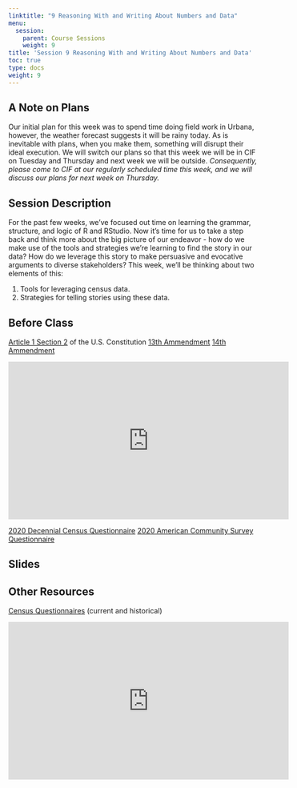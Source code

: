 ```yaml
---
linktitle: "9 Reasoning With and Writing About Numbers and Data"
menu:
  session:
    parent: Course Sessions
    weight: 9
title: 'Session 9 Reasoning With and Writing About Numbers and Data'
toc: true
type: docs
weight: 9
---
```


## A Note on Plans

Our initial plan for this week was to spend time doing field work in Urbana, however, the weather forecast suggests it will be rainy today. As is inevitable with plans, when you make them, something will disrupt their ideal execution. We will switch our plans so that this week we will be in CIF on Tuesday and Thursday and next week we will be outside. *Consequently, please come to CIF at our regularly scheduled time this week, and we will discuss our plans for next week on Thursday.*

## Session Description

For the past few weeks, we've focused out time on learning the grammar, structure, and logic of R and RStudio. Now it's time for us to take a step back and think more about the big picture of our endeavor - how do we make use of the tools and strategies we're learning to find the story in our data? How do we leverage this story to make persuasive and evocative arguments to diverse stakeholders? This week, we'll be thinking about two elements of this:

1. Tools for leveraging census data.
2. Strategies for telling stories using these data.

## Before Class

[Article 1 Section 2](https://constitutioncenter.org/interactive-constitution/article/article-i) of the U.S. Constitution
[13th Ammendment](https://constitutioncenter.org/interactive-constitution/amendment/amendment-xiii)
[14th Ammendment](https://constitutioncenter.org/interactive-constitution/amendment/amendment-xiv)

<iframe width="560" height="315" src="https://www.youtube-nocookie.com/embed/tB3qhXGlPTI" title="YouTube video player" frameborder="0" allow="accelerometer; autoplay; clipboard-write; encrypted-media; gyroscope; picture-in-picture" allowfullscreen></iframe>

[2020 Decennial Census Questionnaire](/schedule/session/09-Numbers_and_Data_files/2020-informational-questionnaire-english_DI-Q1.pdf)
[2020 American Community Survey Questionnaire](/schedule/session/09-Numbers_and_Data_files/quest20.pdf)

## Slides

## Other Resources

[Census Questionnaires](https://www.census.gov/programs-surveys/decennial-census/technical-documentation/questionnaires.2020_Census.html) (current and historical)

<iframe width="560" height="315" src="https://www.youtube-nocookie.com/embed/pT19VwBAqKA" title="YouTube video player" frameborder="0" allow="accelerometer; autoplay; clipboard-write; encrypted-media; gyroscope; picture-in-picture" allowfullscreen></iframe>